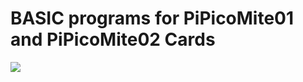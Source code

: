 = BASIC programs for PiPicoMite01 and PiPicoMite02 Cards =

<img src="http://land-boards.com/blwiki/images/1/15/PiPicoMite01_Rev2_P18315-720px.jpg"></img>

